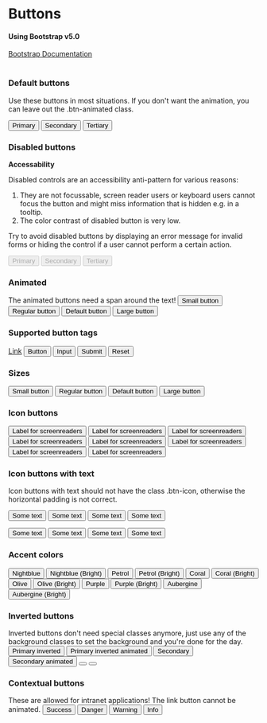 
<Meta title="Design System/Button" />


# Buttons
#### Using Bootstrap v5.0
[Bootstrap Documentation](https://getbootstrap.com/docs/5.0/components/buttons/)
<br/>
<br/>

### Default buttons

Use these buttons in most situations. If you don't want the animation, you can leave out the .btn-animated class.
<Canvas>
  <div class="p-regular flex-wrap d-flex gap-regular">
    <button class="btn btn-primary btn-animated"><span>Primary</span></button>
    <button class="btn btn-secondary btn-animated"><span>Secondary</span></button>
    <button class="btn btn-link">Tertiary</button>
  </div>
</Canvas>

### Disabled buttons

**Accessability**

Disabled controls are an accessibility anti-pattern for various reasons:

1. They are not focussable, screen reader users or keyboard users cannot focus the button and might miss information that is hidden e.g. in a tooltip.
2. The color contrast of disabled button is very low.

Try to avoid disabled buttons by displaying an error message for invalid forms or hiding the control if a user cannot perform a certain action.

<Canvas>
  <div class="p-regular d-flex flex-wrap gap-regular">
    <button disabled="" class="btn btn-primary btn-animated">
      <span>Primary</span>
    </button>
    <button disabled="" class="btn btn-secondary btn-animated">
      <span>Secondary</span>
    </button>
    <button disabled="" class="btn btn-link">Tertiary</button>
  </div>
</Canvas>


### Animated

The animated buttons need a span around the text!
<Canvas>
  <button type="button" class="btn btn-primary btn-sm btn-animated">
    <span>Small button</span>
  </button>
  <button type="button" class="btn btn-primary btn-rg btn-animated">
    <span>Regular button</span>
  </button>
  <button type="button" class="btn btn-primary btn-md btn-animated">
    <span>Default button</span>
  </button>
  <button type="button" class="btn btn-primary btn-lg btn-animated">
    <span>Large button</span>
  </button>
</Canvas>



### Supported button tags
<Canvas>
<a href="#" role="button" class="btn btn-primary">Link</a>
<button type="submit" class="btn btn-primary">Button</button>
<input type="button" value="Input" class="btn btn-primary" />
<input type="submit" value="Submit" class="btn btn-primary" />
<input type="reset" value="Reset" class="btn btn-primary" />
</Canvas>


### Sizes
<Canvas>
<button type="button" class="btn btn-primary btn-sm">Small button</button>
<button type="button" class="btn btn-primary btn-rg">Regular button</button>
<button type="button" class="btn btn-primary btn-md">Default button</button>
<button type="button" class="btn btn-primary btn-lg">Large button</button>
</Canvas> 


### Icon buttons
<Canvas>
<button type="button" class="btn btn-default btn-icon btn-sm">
<i class="pi pi-3193"></i>
<span class="sr-only">Label for screenreaders</span>
</button>
<button type="button" class="btn btn-default btn-icon btn-rg">
<i class="pi pi-3193"></i>
<span class="sr-only">Label for screenreaders</span>
</button>
<button type="button" class="btn btn-default btn-icon btn-md">
<i class="pi pi-3193"></i>
<span class="sr-only">Label for screenreaders</span>
</button>
<button type="button" class="btn btn-default btn-icon btn-lg">
<i class="pi pi-3193"></i>
<span class="sr-only">Label for screenreaders</span>
</button>
<button type="button" class="btn btn-primary btn-icon btn-sm">
<i class="pi pi-3193"></i>
<span class="sr-only">Label for screenreaders</span>
</button>
<button type="button" class="btn btn-primary btn-icon btn-rg">
<i class="pi pi-3193"></i>
<span class="sr-only">Label for screenreaders</span>
</button>
<button type="button" class="btn btn-primary btn-icon btn-md">
<i class="pi pi-3193"></i>
<span class="sr-only">Label for screenreaders</span>
</button>
<button type="button" class="btn btn-primary btn-icon btn-lg">
<i class="pi pi-3193"></i>
<span class="sr-only">Label for screenreaders</span>
</button>
</Canvas>


### Icon buttons with text

Icon buttons with text should not have the class .btn-icon, otherwise the horizontal padding is not correct.
<Canvas>
  <p class="d-flex align-items-center gap-small-r">
    <button type="button" class="btn btn-icon btn-default btn-sm">
      <i class="pi pi-3193"></i>
      <span>Some text</span>
    </button>
    <button type="button" class="btn btn-icon btn-default btn-rg">
      <i class="pi pi-3193"></i>
      <span>Some text</span>
    </button>
    <button type="button" class="btn btn-icon btn-default btn-md">
      <i class="pi pi-3193"></i>
      <span>Some text</span>
    </button>
    <button type="button" class="btn btn-icon btn-default btn-lg">
      <i class="pi pi-3193"></i>
      <span>Some text</span>
    </button>
  </p>
  <p class="d-flex align-items-center gap-small-r">
    <button type="button" class="btn btn-icon btn-primary btn-sm">
      <span>Some text</span>
      <i class="pi pi-3193"></i>
    </button>
    <button type="button" class="btn btn-icon btn-primary btn-rg">
      <span>Some text</span>
      <i class="pi pi-3193"></i>
    </button>
    <button type="button" class="btn btn-icon btn-primary btn-md">
      <span>Some text</span>
      <i class="pi pi-3193"></i>
    </button>
    <button type="button" class="btn btn-icon btn-primary btn-lg">
      <span>Some text</span>
      <i class="pi pi-3193"></i>
    </button>
  </p>
</Canvas>


### Accent colors
<Canvas>
<button type="button" class="btn btn-nightblue btn-animated">
<span>Nightblue</span>
</button>
<button type="button" class="btn btn-nightblue-bright btn-animated">
<span>Nightblue (Bright)</span>
</button>
<button type="button" class="btn btn-petrol btn-animated">
<span>Petrol</span>
</button>
<button type="button" class="btn btn-petrol-bright btn-animated">
<span>Petrol (Bright)</span>
</button>
<button type="button" class="btn btn-coral btn-animated">
<span>Coral</span>
</button>
<button type="button" class="btn btn-coral-bright btn-animated">
<span>Coral (Bright)</span>
</button>
<button type="button" class="btn btn-olive btn-animated">
<span>Olive</span>
</button>
<button type="button" class="btn btn-olive-bright btn-animated">
<span>Olive (Bright)</span>
</button>
<button type="button" class="btn btn-purple btn-animated">
<span>Purple</span>
</button>
<button type="button" class="btn btn-purple-bright btn-animated">
<span>Purple (Bright)</span>
</button>
<button type="button" class="btn btn-aubergine btn-animated">
<span>Aubergine</span>
</button>
<button type="button" class="btn btn-aubergine-bright btn-animated">
<span>Aubergine (Bright)</span>
</button>
</Canvas>


### Inverted buttons

Inverted buttons don't need special classes anymore, just use any of the background classes to set the background and you're done for the day.
<Canvas>
<button type="button" class="btn btn-primary btn-inverted">
Primary inverted
</button>
<button type="button" class="btn btn-primary btn-inverted btn-animated">
<span>Primary inverted animated</span>
</button>
<button type="button" class="btn btn-default btn-inverted">Secondary</button>
<button type="button" class="btn btn-default btn-inverted btn-animated">
<span>Secondary animated</span>
</button>
<button type="button" class="btn btn-primary btn-icon btn-inverted">
<i class="pi pi-3193"></i>
</button>
<button type="button" class="btn btn-secondary btn-inverted btn-icon">
<i class="pi pi-3193"></i>
</button>
</Canvas>

### Contextual buttons

These are allowed for intranet applications! The link button cannot be animated.
<Canvas>
<button type="button" class="btn btn-success btn-animated">
<span>Success</span>
</button>
<button type="button" class="btn btn-danger btn-animated">
<span>Danger</span>
</button>
<button type="button" class="btn btn-warning btn-animated">
<span>Warning</span>
</button>
<button type="button" class="btn btn-info btn-animated">
<span>Info</span>
</button>
</Canvas>